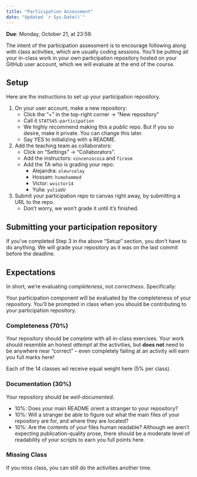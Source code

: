 ```yaml
---
title: "Participation Assessment"
date: "Updated `r Sys.Date()`"
---
```


__Due__: Monday, October 21, at 23:59.

The intent of the participation assessment is to encourage following along with class activities, which are usually coding sessions. You'll be putting all your in-class work in your own participation repository hosted on your GitHub user account, which we will evaluate at the end of the course.

## Setup

Here are the instructions to set up your participation repository.

1. On your user account, make a new repository:
    - Click the "+" in the top-right corner -> "New repository"
    - Call it `STAT545-participation`
    - We highly recommend making this a _public_ repo. But if you so desire, make it private. You can change this later.
    - Say YES to initializing with a README. 
2. Add the teaching team as collaborators:
	- Click on "Settings" -> "Collaborators".
	- Add the instructors: `vincenzocoia` and `firasm`
	- Add the TA who is grading your repo:
		- Alejandra: `aleurcelay`
		- Hossam:    `hsmohammed`
		- Victor:    `wvictor14`
		- Yulia:     `yuliaUU`
3. Submit your participation repo to canvas right away, by submitting a URL to the repo.
    - Don't worry, we won't grade it until it's finished. 

## Submitting your participation repository

If you've completed Step 3 in the above "Setup" section, you don't have to do anything. We will grade your repository as it was on the last commit before the deadline.

## Expectations

In short, we're evaluating _completeness_, not _correctness_. Specifically:

Your participation component will be evaluated by the completeness of your repository. You'll be prompted in class when you should be contributing to your participation repository. 

### Completeness (70%)

Your repository should be _complete_ with all in-class exercises. Your work should resemble an honest _attempt_ at the activities, but __does not__ need to be anywhere near "correct" -- even completely failing at an activity will earn you full marks here!

Each of the 14 classes wil receive equal weight here (5% per class).

### Documentation (30%)

Your repository should be _well-documented_. 

- 10%: Does your main README orient a stranger to your repository?
- 10%: Will a stranger be able to figure out what the main files of your repository are for, and where they are located?
- 10%: Are the contents of your files human readable? Although we aren't expecting publication-quality prose, there should be a moderate level of readability of your scripts to earn you full points here.

### Missing Class

If you miss class, you can still do the activities another time. 
